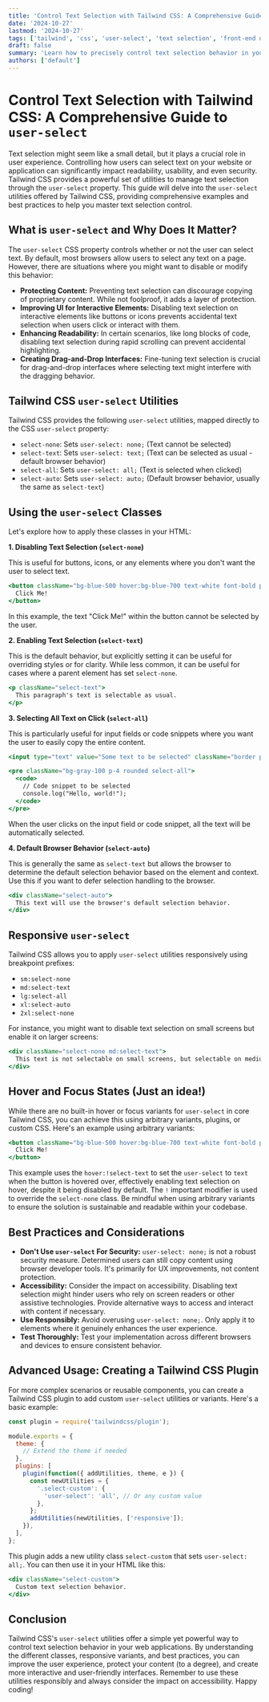 ```yaml
---
title: 'Control Text Selection with Tailwind CSS: A Comprehensive Guide to user-select'
date: '2024-10-27'
lastmod: '2024-10-27'
tags: ['tailwind', 'css', 'user-select', 'text selection', 'front-end development', 'responsive design']
draft: false
summary: 'Learn how to precisely control text selection behavior in your web applications using Tailwind CSS user-select utilities. This guide covers all classes, common use cases, and best practices for improving user experience.'
authors: ['default']
---
```


# Control Text Selection with Tailwind CSS: A Comprehensive Guide to `user-select`

Text selection might seem like a small detail, but it plays a crucial role in user experience. Controlling how users can select text on your website or application can significantly impact readability, usability, and even security.  Tailwind CSS provides a powerful set of utilities to manage text selection through the `user-select` property.  This guide will delve into the `user-select` utilities offered by Tailwind CSS, providing comprehensive examples and best practices to help you master text selection control.

## What is `user-select` and Why Does It Matter?

The `user-select` CSS property controls whether or not the user can select text.  By default, most browsers allow users to select any text on a page.  However, there are situations where you might want to disable or modify this behavior:

*   **Protecting Content:**  Preventing text selection can discourage copying of proprietary content.  While not foolproof, it adds a layer of protection.
*   **Improving UI for Interactive Elements:**  Disabling text selection on interactive elements like buttons or icons prevents accidental text selection when users click or interact with them.
*   **Enhancing Readability:**  In certain scenarios, like long blocks of code, disabling text selection during rapid scrolling can prevent accidental highlighting.
*   **Creating Drag-and-Drop Interfaces:** Fine-tuning text selection is crucial for drag-and-drop interfaces where selecting text might interfere with the dragging behavior.

## Tailwind CSS `user-select` Utilities

Tailwind CSS provides the following `user-select` utilities, mapped directly to the CSS `user-select` property:

*   `select-none`: Sets `user-select: none;` (Text cannot be selected)
*   `select-text`: Sets `user-select: text;` (Text can be selected as usual - default browser behavior)
*   `select-all`: Sets `user-select: all;` (Text is selected when clicked)
*   `select-auto`: Sets `user-select: auto;` (Default browser behavior, usually the same as `select-text`)

## Using the `user-select` Classes

Let's explore how to apply these classes in your HTML:

**1. Disabling Text Selection (`select-none`)**

This is useful for buttons, icons, or any elements where you don't want the user to select text.

```jsx
<button className="bg-blue-500 hover:bg-blue-700 text-white font-bold py-2 px-4 rounded select-none">
  Click Me!
</button>
```

In this example, the text "Click Me!" within the button cannot be selected by the user.

**2. Enabling Text Selection (`select-text`)**

This is the default behavior, but explicitly setting it can be useful for overriding styles or for clarity.  While less common, it can be useful for cases where a parent element has set `select-none`.

```jsx
<p className="select-text">
  This paragraph's text is selectable as usual.
</p>
```

**3. Selecting All Text on Click (`select-all`)**

This is particularly useful for input fields or code snippets where you want the user to easily copy the entire content.

```jsx
<input type="text" value="Some text to be selected" className="border p-2 w-full select-all" />

<pre className="bg-gray-100 p-4 rounded select-all">
  <code>
    // Code snippet to be selected
    console.log("Hello, world!");
  </code>
</pre>
```

When the user clicks on the input field or code snippet, all the text will be automatically selected.

**4. Default Browser Behavior (`select-auto`)**

This is generally the same as `select-text` but allows the browser to determine the default selection behavior based on the element and context.  Use this if you want to defer selection handling to the browser.

```jsx
<div className="select-auto">
  This text will use the browser's default selection behavior.
</div>
```

## Responsive `user-select`

Tailwind CSS allows you to apply `user-select` utilities responsively using breakpoint prefixes:

*   `sm:select-none`
*   `md:select-text`
*   `lg:select-all`
*   `xl:select-auto`
*   `2xl:select-none`

For instance, you might want to disable text selection on small screens but enable it on larger screens:

```jsx
<div className="select-none md:select-text">
  This text is not selectable on small screens, but selectable on medium screens and larger.
</div>
```

## Hover and Focus States (Just an idea!)

While there are no built-in hover or focus variants for `user-select` in core Tailwind CSS, you can achieve this using arbitrary variants, plugins, or custom CSS. Here's an example using arbitrary variants:

```jsx
<button className="bg-blue-500 hover:bg-blue-700 text-white font-bold py-2 px-4 rounded select-none hover:!select-text">
  Click Me!
</button>
```

This example uses the `hover:!select-text` to set the `user-select` to `text` when the button is hovered over, effectively enabling text selection on hover, despite it being disabled by default.  The `!` important modifier is used to override the `select-none` class.  Be mindful when using arbitrary variants to ensure the solution is sustainable and readable within your codebase.

## Best Practices and Considerations

*   **Don't Use `user-select` For Security:** `user-select: none;` is not a robust security measure. Determined users can still copy content using browser developer tools.  It's primarily for UX improvements, not content protection.
*   **Accessibility:**  Consider the impact on accessibility.  Disabling text selection might hinder users who rely on screen readers or other assistive technologies. Provide alternative ways to access and interact with content if necessary.
*   **Use Responsibly:**  Avoid overusing `user-select: none;`.  Only apply it to elements where it genuinely enhances the user experience.
*   **Test Thoroughly:**  Test your implementation across different browsers and devices to ensure consistent behavior.

## Advanced Usage: Creating a Tailwind CSS Plugin

For more complex scenarios or reusable components, you can create a Tailwind CSS plugin to add custom `user-select` utilities or variants.  Here's a basic example:

```javascript
const plugin = require('tailwindcss/plugin');

module.exports = {
  theme: {
    // Extend the theme if needed
  },
  plugins: [
    plugin(function({ addUtilities, theme, e }) {
      const newUtilities = {
        '.select-custom': {
          'user-select': 'all', // Or any custom value
        },
      };
      addUtilities(newUtilities, ['responsive']);
    }),
  ],
};
```

This plugin adds a new utility class `select-custom` that sets `user-select: all;`. You can then use it in your HTML like this:

```jsx
<div className="select-custom">
  Custom text selection behavior.
</div>
```

## Conclusion

Tailwind CSS's `user-select` utilities offer a simple yet powerful way to control text selection behavior in your web applications.  By understanding the different classes, responsive variants, and best practices, you can improve the user experience, protect your content (to a degree), and create more interactive and user-friendly interfaces.  Remember to use these utilities responsibly and always consider the impact on accessibility.  Happy coding!